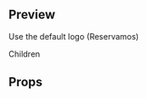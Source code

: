 
<Meta title="Atoms|Visibility" component={Visibility} />

## Preview

Use the default logo (Reservamos)

<Preview>
  <Story name="Visibility">
    <Visibility
      type={select(
        'type',
        {
          showForMobileOnly: 'showForMobileOnly',
          hideForMobileOnly: 'hideForMobileOnly',
          hideForLargeOnly: 'hideForLargeOnly',
          hideForMedium: 'hideForMedium',
        },
        'hideForMedium'
      )}
    >
      <p>Children</p>
    </Visibility>
  </Story>
</Preview>

## Props

<Props of={Visibility} />
